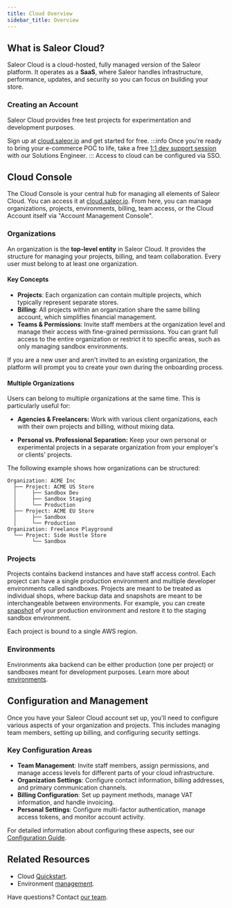 ```yaml
---
title: Cloud Overview
sidebar_title: Overview
---
```


## What is Saleor Cloud?

Saleor Cloud is a cloud-hosted, fully managed version of the Saleor platform. 
It operates as a **SaaS**, where Saleor handles infrastructure, performance, updates, and security so you can focus on building your store.

### Creating an Account

Saleor Cloud provides free test projects for experimentation and development purposes.

Sign up at [cloud.saleor.io](https://cloud.saleor.io/) and get started for free. 
:::info
Once you're ready to bring your e-commerce POC to life, 
take a free [1:1 dev support session](https://www.getclockwise.com/c/rian-dillon-saleor-io/saleor-cloud) with our Solutions Engineer.
:::
Access to cloud can be configured via SSO.

## Cloud Console

The Cloud Console is your central hub for managing all elements of Saleor Cloud. 
You can access it at [cloud.saleor.io](https://cloud.saleor.io/).
From here, you can manage organizations, projects, environments, billing, team access, or the Cloud Account itself via "Account Management Console".

### Organizations

An organization is the **top-level entity** in Saleor Cloud. 
It provides the structure for managing your projects, billing, and team collaboration. 
Every user must belong to at least one organization.

#### Key Concepts
- **Projects**: Each organization can contain multiple projects, which typically represent separate stores.  
- **Billing**: All projects within an organization share the same billing account, which simplifies financial management.
- **Teams & Permissions**: Invite staff members at the organization level and manage their access with fine-grained permissions.
You can grant full access to the entire organization or restrict it to specific areas, such as only managing sandbox environments.  

If you are a new user and aren't invited to an existing organization, the platform will prompt you to create your own during the onboarding process.

#### Multiple Organizations

Users can belong to multiple organizations at the same time. This is particularly useful for:

- **Agencies & Freelancers:** Work with various client organizations, each with their own projects and billing, without mixing data.

- **Personal vs. Professional Separation:** Keep your own personal or experimental projects in a separate organization from your employer's or clients' projects.

The following example shows how organizations can be structured:

```text
Organization: ACME Inc
  ├── Project: ACME US Store
  │     ├── Sandbox Dev
  │     ├── Sandbox Staging
  │     └── Production
  ├── Project: ACME EU Store
  │     ├── Sandbox
  │     └── Production
Organization: Freelance Playground
  └── Project: Side Hustle Store
        └── Sandbox
```


### Projects

Projects contains backend instances and have staff access control. 
Each project can have a single production environment and multiple developer environments called sandboxes.
Projects are meant to be treated as individual shops, where backup data and snapshots are meant to be interchangeable between environments. 
For example, you can create [snapshot](/cloud/environment.mdx#snapshots) of your production environment and restore it to the staging sandbox environment.

Each project is bound to a single AWS region.

### Environments

Environments aka backend can be either production (one per project) or sandboxes meant for development purposes. Learn more about [environments](/cloud/environment.mdx).

## Configuration and Management

Once you have your Saleor Cloud account set up, you'll need to configure various aspects of your organization and projects. 
This includes managing team members, setting up billing, and configuring security settings.

### Key Configuration Areas

- **Team Management**: Invite staff members, assign permissions, and manage access levels for different parts of your cloud infrastructure.
- **Organization Settings**: Configure contact information, billing addresses, and primary communication channels.
- **Billing Configuration**: Set up payment methods, manage VAT information, and handle invoicing.
- **Personal Settings**: Configure multi-factor authentication, manage access tokens, and monitor account activity.

For detailed information about configuring these aspects, see our [Configuration Guide](/cloud/configuration.mdx).

## Related Resources

- Cloud [Quickstart](/quickstart/cloud.mdx).
- Environment [management](/cloud/environment.mdx).

Have questions? Contact [our team](mailto:hello@saleor.io).
